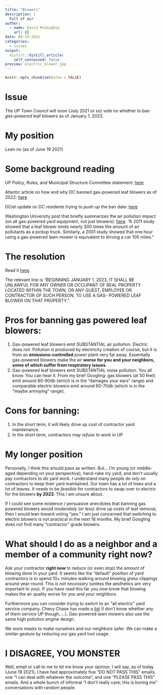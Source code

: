 ```yaml
---
title: "Blowers"
description: |
  Full of air
author:
  - name: David McGaughey
    url: {}
date: 06-19-2021
categories:
  - issues
output:
  distill::distill_article:
    self_contained: false
preview: electric_blower.jpg
---
```



```r
knitr::opts_chunk$set(echo = FALSE)
```

# Issue
The UP Town Council will soon (July 2021 or so) vote on whether to ban *gas-powered* leaf blowers as of January 1, 2023.

# My position
*Lean* no (as of June 19 2021)

# Some background reading
UP Policy, Rules, and Municipal Structure Committee statement: [here](https://www.upmd.org/DocumentCenter/View/1832/210207-PRMSC-Statement-on-Gas-Powered-Leaf-Blowers?bidId=)

Atlantic article on how and why DC banned gas-powered leaf blowers as of 2022: [here](https://www.theatlantic.com/magazine/archive/2019/04/james-fallows-leaf-blower-ban/583210/)

DCist update on DC residents trying to *push up* the ban date: [here](https://dcist.com/story/20/05/07/washingtonians-are-in-a-huff-about-leaf-blowers-again-pandemic-edition/)

Washington University post that briefly summarizes the air pollution impact (on all gas-powered yard equipment, not just blowers): [here](https://sustainability.wustl.edu/rethinking-lawn-equipment-2/). "A 2011 study showed that a leaf blower emits nearly 300 times the amount of air pollutants as a pickup truck. Similarly, a 2001 study showed that one hour using a gas-powered lawn mower is equivalent to driving a car 100 miles."

# The resolution
Read it [here](https://www.upmd.org/DocumentCenter/View/1833/Draft-LR-21-O-04-Amendment-of-Chapter-7-Gas-Powered-Leaf-Blowers?bidId=).

The relevant line is "BEGINNING JANUARY 1, 2023, IT SHALL BE UNLAWFUL FOR ANY OWNER OR OCCUPANT OF REAL PROPERTY LOCATED WITHIN THE TOWN, OR ANY GUEST, EMPLOYEE OR CONTRACTOR OF SUCH PERSON, TO USE A GAS- POWERED LEAF BLOWER ON THAT PROPERTY."

# Pros for banning gas powered leaf blowers:

1. Gas-powered leaf blowers emit SUBSTANTIAL air pollution. Electric does not. Pollution *is* produced by electricity creation of course, but it is from an **emissions-controlled** power plant very far away. Essentially gas-powered blowers make the air **worse for you and your neighbors, some of which suffer from respiratory issues**.
2. Gas-powered leaf blowers emit SUBSTANTIAL noise pollution. You all know. You can hear it. From my brief Googling: gas blowers (at 50 feet) emit around 80-90db (which is in the "damages your ears" range) and comparable electric blowers emit around 60-70db (which is in the "maybe annoying" range). 

# Cons for banning:

1. In the short term, it will likely drive up cost of contractor yard maintenance.
2. In the short term, contractors may *refuse* to work in UP

# My longer position
Personally, I think this should pass as written. But....I'm young (or middle-aged depending on your perspective), hand-rake my yard, and don't usually pay contractors to do yard work. I understand many people do *rely* on contractors to keep their yard maintained. Our town has a lot of trees and a lot of leaves. It needs to be *feasible* for contractors to swap over to electric for the blowers **by  2023**. This I am unsure about. 

If I could see some evidence / persuasive anecdotes that banning gas powered blowers would *moderately* (or less) drive up costs of leaf removal, then I would lean toward voting "yes." I am just concerned that switching to electric blowers is not practical in the next 18 months. My brief Googling does not find many "contractor" grade blowers. 

# What should I do as a neighbor and a member of a community right now?
Ask your contractor **right now** to reduce (or even stop) the amount of blowing done in your yard. It seems like the "default" position of yard contractors is to spend 10+ minutes walking around blowing grass clippings around year-round. This *is not necessary* (unless the aesthetics are very important to you). If you have read this far you *now know* that blowing makes the air quality worse for you *and your neighbors*. 

Furthermore you can consider trying to switch to an "all electric" yard service company. Chevy Chase has made a [list](https://www.townofchevychase.org/431/Quiet-and-Clean-Landscapers) (I don't know whether any of them service UP though.....). Gas-powered lawn mowers also use the same high pollution engine design. 

We wore masks to make ourselves and our neighbors safer. We can make a similar gesture by reducing our gas yard tool usage. 

# I DISAGREE, YOU MONSTER

Well, email or call to me to let me know your opinion. I will say, as of today (June 19 2021), I have had approximately five "DO NOT PASS THIS" emails, one "I can deal with whatever the outcome", and one "PLEASE PASS THIS" emails. And a whole bunch of informal "I don't really care; this is boring me" conversations with random people.


